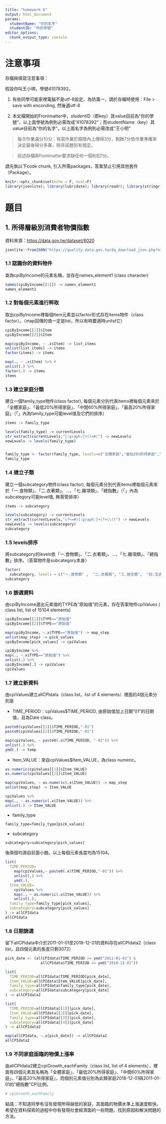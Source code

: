 ```yaml
---
title: "homework 6"
output: html_document
params:
  studentName: "你的名字"
  studentID: "你的學號"
editor_options: 
  chunk_output_type: console
---
```


# 注意事項

存檔與填寫注意事項：

假設你叫王小明，學號41078392。

  1. 有些同學可能家裡電腦不是utf-8設定，為防萬一，請於存檔時使用：File > save with enconding, 然後選utf-8

  2. 本文檔開始的Frontmatter中，studentID（即key）其value目前為"你的學號"，以上面學號為例則必需改成"41078392"；而studentName（key）其value目前為"你的名字"，以上面名字為例則必需改成"王小明"
  
> 每次作業滿分10分：有寫作業於期限內上傳得3分，剩餘7分依作業準確率決定最後得分多寡，除非該題另有規定。

> 前述存檔與frontmatter要求缺任何一個則扣1分。

請先執以下code chunk, 引入所需packages，答案禁止引用其他套件（Package）。
```r
knitr::opts_chunk$set(echo = F, eval=F)
library(jsonlite); library(lubridate); library(readr); library(stringr); library(purrr); library(magrittr)
```

# 題目

## 1. 所得層級別消費者物價指數

資料來源：<https://data.gov.tw/dataset/6020>

```r
jsonlite::fromJSON("https://quality.data.gov.tw/dq_download_json.php?nid=6020&md5_url=ceedea8b44b88a1bf46b48ab84b8742c", simplifyDataFrame = F) -> cpiByIncome
```

### 1.1 認識你的資料物件
查詢cpiByIncome的元素名稱，並存在names_element1 (class character)
```r
names(cpiByIncome[[1]]) -> names_element1
names_element1
```

### 1.2 對每個元素進行粹取
取出cpiByIncome裡每個Item元素並以factor形式存在items物件（class factor）。（map回傳的值一定是list，所以有時要適時unlist它）
```r
cpiByIncome[[1]]$Item
cpiByIncome[[2]]$Item

map(cpiByIncome, ~ .x$Item) -> list_items
unlist(list_items) -> items
factor(items) -> items

map(., ~ .x$Item) %>% #
unlist(.) %>% 
factor(.) -> items 
items
```

### 1.3 建立家庭分類
建立一個family_type物件(class factor), 每個元素分別代表items裡每個元素來於「全體家庭」、「最低20%所得家庭」、「中間60%所得家庭」、「最高20%所得家庭」（「」內為family_type可能level值及它們的排序）
```r
items -> family_type

levels(family_type) -> currentLevels
str_extract(currentLevels,"[:graph:]+(?=#)") -> newLevels
newLevels -> levels(family_type)


family_type <- factor(family_type, levels=c("全體家庭","最低20%所得家庭","中間60%所得家庭", "最高20%所得家庭"))
family_type
```

### 1.4 建立子類
建立一個subcategory物件(class factor), 每個元素分別代表items裡每個元素來於「一.食物類」、「二.衣著類」、...、「七.雜項類」、「總指數」（「」內為subcategory可能level值, 無需管排序）
```r
items -> subcategory

levels(subcategory) -> currentLevels
str_extract(currentLevels,"(?<=#)[:graph:]+(?=\\()") -> newLevels
newLevels -> levels(subcategory)
subcategory
```

### 1.5 levels排序
將subcategory的levels依「一.食物類」、「二.衣著類」、...、「七.雜項類」、「總指數」排序。（答案物件是subcategory本身）
```r
factor(
  subcategory, levels = c("一.食物類" ,  "二.衣著類", "三.居住類",  "四.交通及通訊類",  "五.醫藥保健類",   "六.教養娛樂類",   "七.雜項類",  "總指數")) -> subcategory
subcategory
```

### 1.6 篩選資料
由cpiByIncome選出元素值的TYPE為"原始值"的元素，存在答案物件cpiValues ( class list, list of 15104 elements)
```r
cpiByIncome[[1]]$TYPE=="原始值"
cpiByIncome[[2]]$TYPE=="原始值"

map(cpiByIncome, ~.x$TYPE=="原始值") -> map_step
unlist(map_step) -> pick_values
cpiByIncome[pick_values] -> cpiValues

cpiByIncome %>%
map(., ~.x$TYPE=="原始值") %>% 
unlist(.) %>% 
cpiByIncome[.] -> cpiValues
cpiValues
```

### 1.7 建立新資料
由cpiValues建立allCPIdata（class list，list of 4 elements）裡面的4個元素分別是
  
  * TIME_PERIOD：cpiValues$TIME_PERIOD, 由原始值加上日期"01"的日期值，且為Date class。
```r
paste0(cpiValues[[1]]$TIME_PERIOD,"-01")
paste0(cpiValues[[2]]$TIME_PERIOD,"-01")

map(cpiValues, ~ paste0(.x$TIME_PERIOD, "-01")) %>%
unlist(.) %>% 
ymd(.) -> temp
```
  
  * Item_VALUE：來自cpiValues$Item_VALUE，為class numeric。
```r
as.numeric(cpiValues[[1]]$Item_VALUE)
as.numeric(cpiValues[[2]]$Item_VALUE)

map(cpiValues, ~ as.numeric(.x$Item_VALUE)) -> map_step
unlist(map_step) -> Item_VALUE

cpiValues %>%
map(., ~ as.numeric(.x$Item_VALUE)) %>% 
unlist(.) -> Item_VALUE
```
  
  * family_type
```r
family_type=family_type[pick_values]
```
  
  * subcategory
```r
subcategory=subcategory[pick_values]
```
  
後兩個均源自前面小題。以上每個元素長度均為15104。
```r
list(
  TIME_PERIOD=
    map(cpiValues,~ paste0(.x$TIME_PERIOD,"-01")) %>%
    unlist(.) %>% 
    ymd(.),
  Item_VALUE=
    cpiValues %>%
    map(., ~ as.numeric(.x$Item_VALUE)) %>%
    unlist(.),
  family_type=family_type[pick_values],
  subcategory=subcategory[pick_values]
) -> allCPIdata
allCPIdata 
```

### 1.8 日期篩選
留下allCPIdata中介於2011-01-01至2018-12-01的資料存在allCPIdata2（class list，且四個元素的長度只剩3072）

```r
pick_date <- (allCPIdata$TIME_PERIOD >= ymd("2011-01-01") &
                allCPIdata$TIME_PERIOD <= ymd("2018-12-01"))
```

```r
list(
  TIME_PERIOD=allCPIdata$TIME_PERIOD[pick_date],
  Item_VALUE=allCPIdata$Item_VALUE[pick_date],
  family_type=allCPIdata$family_type[pick_date],
  subcategory=allCPIdata$subcategory[pick_date]
) -> allCPIdata2

list(
  TIME_PERIOD=allCPIdata[[1]][pick_date],
  Item_VALUE=allCPIdata[[2]][pick_date],
  family_type=allCPIdata[[3]][pick_date],
  subcategory=allCPIdata[[4]][pick_date]
) -> allCPIdata2

map(allCPIdata, ~.x[pick_date]) -> allCPIdata2
allCPIdata2
```


### 1.9 不同家庭面臨的物價上漲率

由allCPIdata2建立cpiGrowth_eachFamily（class list, list of 4 elements），裡面有四個元素其名稱為「全體家庭」、「最低20%所得家庭」、「中間60%所得家庭」、「最高20%所得家庭」，而個別元素值分別為此類家庭2018-12-01與2011-01-01的"總指數"CPI比例。
```r
# cpiGrowth_eachFamily
```

結語：不知道同學有沒有發現所得越低的家庭，其面臨的物價水準上漲速度較快。希望在資料探索的過程中你有發現社會經濟面的一些問題，找到原因和解決問題的方法。
